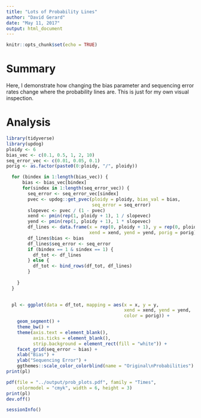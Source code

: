 ```yaml
---
title: "Lots of Probability Lines"
author: "David Gerard"
date: "May 11, 2017"
output: html_document
---
```


```r
knitr::opts_chunk$set(echo = TRUE)
```

# Summary
Here, I demonstrate how changing the bias parameter and sequencing error rates change where the probability lines are. This is just for my own visual inspection.

# Analysis

```r
library(tidyverse)
library(updog)
ploidy <- 6
bias_vec <- c(0.1, 0.5, 1, 2, 10)
seq_error_vec <- c(0.01, 0.05, 0.1)
porig <- as.factor(paste0(0:ploidy, "/", ploidy))

  for (bindex in 1:length(bias_vec)) {
      bias <- bias_vec[bindex]
      for(sindex in 1:length(seq_error_vec)) {
        seq_error <- seq_error_vec[sindex]
        pvec <- updog::get_pvec(ploidy = ploidy, bias_val = bias, 
                                seq_error = seq_error)
        slopevec <- pvec / (1 - pvec)
        xend <- pmin(rep(1, ploidy + 1), 1 / slopevec)
        yend <- pmin(rep(1, ploidy + 1), 1 * slopevec)
        df_lines <- data.frame(x = rep(0, ploidy + 1), y = rep(0, ploidy + 1),
                               xend = xend, yend = yend, porig = porig)
        df_lines$bias <- bias
        df_lines$seq_error <- seq_error
        if (bindex == 1 & sindex == 1) {
          df_tot <- df_lines
        } else {
          df_tot <- bind_rows(df_tot, df_lines)
        }
          
    }
  }
  

  pl <- ggplot(data = df_tot, mapping = aes(x = x, y = y, 
                                            xend = xend, yend = yend,
                                            color = porig)) +
    geom_segment() +
    theme_bw() +
    theme(axis.text = element_blank(),
          axis.ticks = element_blank(),
          strip.background = element_rect(fill = "white")) +
    facet_grid(seq_error ~ bias) +
    xlab("Bias") +
    ylab("Sequencing Error") +
    ggthemes::scale_color_colorblind(name = "Original\nProbabilities")
print(pl)

pdf(file = "../output/prob_plots.pdf", family = "Times",
    colormodel = "cmyk", width = 6, height = 3)
print(pl)
dev.off()
```

```r
sessionInfo()
```
